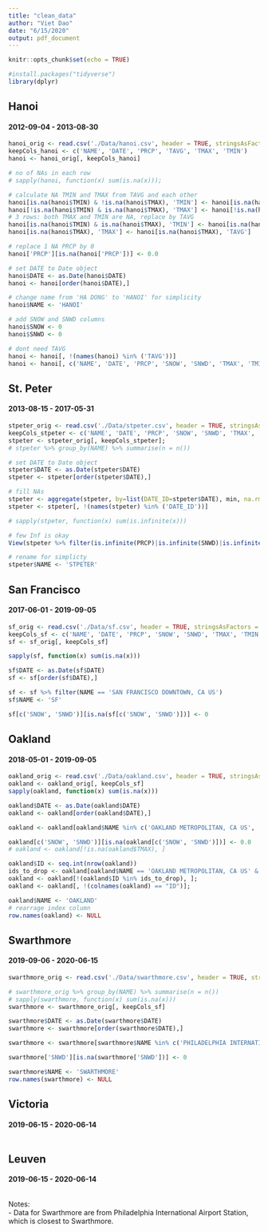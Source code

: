 ```yaml
---
title: "clean_data"
author: "Viet Dao"
date: "6/15/2020"
output: pdf_document
---
```


```r
knitr::opts_chunk$set(echo = TRUE)

#install.packages("tidyverse")
library(dplyr)
```

## Hanoi  
#### 2012-09-04 - 2013-08-30  

```r
hanoi_orig <- read.csv('./Data/hanoi.csv', header = TRUE, stringsAsFactors = FALSE)
keepCols_hanoi <- c('NAME', 'DATE', 'PRCP', 'TAVG', 'TMAX', 'TMIN')
hanoi <- hanoi_orig[, keepCols_hanoi]

# no of NAs in each row
# sapply(hanoi, function(x) sum(is.na(x)));

# calculate NA TMIN and TMAX from TAVG and each other
hanoi[is.na(hanoi$TMIN) & !is.na(hanoi$TMAX), 'TMIN'] <- hanoi[is.na(hanoi$TMIN) & !is.na(hanoi$TMAX), 'TAVG']*2 - hanoi[is.na(hanoi$TMIN) & !is.na(hanoi$TMAX), 'TMAX']
hanoi[!is.na(hanoi$TMIN) & is.na(hanoi$TMAX), 'TMAX'] <- hanoi[!is.na(hanoi$TMIN) & is.na(hanoi$TMAX), 'TAVG']*2 - hanoi[!is.na(hanoi$TMIN) & is.na(hanoi$TMAX), 'TMIN']
# 3 rows: both TMAX and TMIN are NA, replace by TAVG
hanoi[is.na(hanoi$TMIN) & is.na(hanoi$TMAX), 'TMIN'] <- hanoi[is.na(hanoi$TMIN) & is.na(hanoi$TMAX), 'TAVG']
hanoi[is.na(hanoi$TMAX), 'TMAX'] <- hanoi[is.na(hanoi$TMAX), 'TAVG']

# replace 1 NA PRCP by 0
hanoi['PRCP'][is.na(hanoi['PRCP'])] <- 0.0

# set DATE to Date object
hanoi$DATE <- as.Date(hanoi$DATE)
hanoi <- hanoi[order(hanoi$DATE),]

# change name from 'HA DONG' to 'HANOI' for simplicity
hanoi$NAME <- 'HANOI'

# add SNOW and SNWD columns
hanoi$SNOW <- 0
hanoi$SNWD <- 0

# dont need TAVG
hanoi <- hanoi[, !(names(hanoi) %in% ('TAVG'))]
hanoi <- hanoi[, c('NAME', 'DATE', 'PRCP', 'SNOW', 'SNWD', 'TMAX', 'TMIN')]
```

## St. Peter  
#### 2013-08-15 - 2017-05-31  

```r
stpeter_orig <- read.csv('./Data/stpeter.csv', header = TRUE, stringsAsFactors = FALSE)
keepCols_stpeter <- c('NAME', 'DATE', 'PRCP', 'SNOW', 'SNWD', 'TMAX', 'TMIN')
stpeter <- stpeter_orig[, keepCols_stpeter];
# stpeter %>% group_by(NAME) %>% summarise(n = n())

# set DATE to Date object
stpeter$DATE <- as.Date(stpeter$DATE)
stpeter <- stpeter[order(stpeter$DATE),]

# fill NAs
stpeter <- aggregate(stpeter, by=list(DATE_ID=stpeter$DATE), min, na.rm = TRUE)
stpeter <- stpeter[, !(names(stpeter) %in% ('DATE_ID'))]

# sapply(stpeter, function(x) sum(is.infinite(x)))

# few Inf is okay
View(stpeter %>% filter(is.infinite(PRCP)|is.infinite(SNWD)|is.infinite(TMAX)|is.infinite(TMIN)))

# rename for simplicty
stpeter$NAME <- 'STPETER'
```

## San Francisco  
#### 2017-06-01 - 2019-09-05  

```r
sf_orig <- read.csv('./Data/sf.csv', header = TRUE, stringsAsFactors = FALSE);
keepCols_sf <- c('NAME', 'DATE', 'PRCP', 'SNOW', 'SNWD', 'TMAX', 'TMIN')
sf <- sf_orig[, keepCols_sf]

sapply(sf, function(x) sum(is.na(x)))

sf$DATE <- as.Date(sf$DATE)
sf <- sf[order(sf$DATE),]

sf <- sf %>% filter(NAME == 'SAN FRANCISCO DOWNTOWN, CA US')
sf$NAME <- 'SF'

sf[c('SNOW', 'SNWD')][is.na(sf[c('SNOW', 'SNWD')])] <- 0
```

## Oakland  
#### 2018-05-01 - 2019-09-05  

```r
oakland_orig <- read.csv('./Data/oakland.csv', header = TRUE, stringsAsFactors = FALSE)
oakland <- oakland_orig[, keepCols_sf]
sapply(oakland, function(x) sum(is.na(x)))

oakland$DATE <- as.Date(oakland$DATE)
oakland <- oakland[order(oakland$DATE),]

oakland <- oakland[oakland$NAME %in% c('OAKLAND METROPOLITAN, CA US', 'OAKLAND MUSEUM, CA US'),]

oakland[c('SNOW', 'SNWD')][is.na(oakland[c('SNOW', 'SNWD')])] <- 0.0
# oakland <- oakland[!is.na(oakland$TMAX), ]

oakland$ID <- seq.int(nrow(oakland))
ids_to_drop <- oakland[oakland$NAME == 'OAKLAND METROPOLITAN, CA US' & oakland$DATE > '2018-06-20',]$ID
oakland <- oakland[!(oakland$ID %in% ids_to_drop), ];
oakland <- oakland[, !(colnames(oakland) == "ID")];

oakland$NAME <- 'OAKLAND'
# rearrage index column
row.names(oakland) <- NULL
```

## Swarthmore  
#### 2019-09-06 - 2020-06-15  

```r
swarthmore_orig <- read.csv('./Data/swarthmore.csv', header = TRUE, stringsAsFactors = FALSE)

# swarthmore_orig %>% group_by(NAME) %>% summarise(n = n())
# sapply(swarthmore, function(x) sum(is.na(x)))
swarthmore <- swarthmore_orig[, keepCols_sf]

swarthmore$DATE <- as.Date(swarthmore$DATE)
swarthmore <- swarthmore[order(swarthmore$DATE),]

swarthmore <- swarthmore[swarthmore$NAME %in% c('PHILADELPHIA INTERNATIONAL AIRPORT, PA US'),]

swarthmore['SNWD'][is.na(swarthmore['SNWD'])] <- 0

swarthmore$NAME <- 'SWARTHMORE'
row.names(swarthmore) <- NULL
```

## Victoria  
#### 2019-06-15 - 2020-06-14  

```r

```

## Leuven  
#### 2019-06-15 - 2020-06-14  

```r

```

Notes:  
- Data for Swarthmore are from Philadelphia International Airport Station, which is closest to Swarthmore.  
